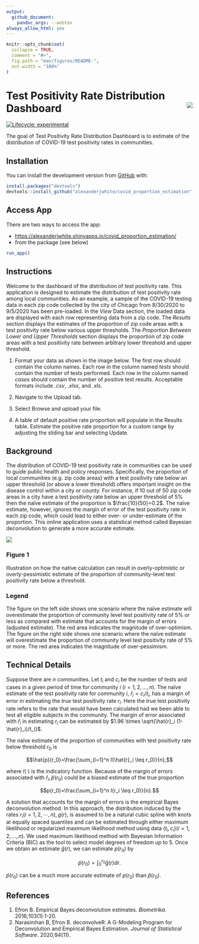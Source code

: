 ```yaml
---
output: 
  github_document:
    pandoc_args: --webtex
always_allow_html: yes
---
```


<!-- README.md is generated from README.Rmd. Please edit that file -->

```r
knitr::opts_chunk$set(
  collapse = TRUE,
  comment = "#>",
  fig.path = "man/figures/README-",
  out.width = "100%"
)
```

# Test Positivity Rate Distribution Dashboard <img src="./inst/data/Coronavirus.png" align="right" />

<!-- badges: start -->
[![Lifecycle: experimental](https://img.shields.io/badge/lifecycle-experimental-orange.svg)](https://www.tidyverse.org/lifecycle/#experimental)
<!-- badges: end -->

The goal of Test Positivity Rate Distribution Dashboard is to estimate of the distribution of COVID-19 test positivity rates in communities.

## Installation

You can install the development version from [GitHub](https://github.com/) with:

```r
install.packages("devtools")
devtools::install_github("alexanderjwhite/covid_proportion_estimation")
```

## Access App

There are two ways to access the app:

* [https://alexanderjwhite.shinyapps.io/covid_proportion_estimation/](https://alexanderjwhite.shinyapps.io/covid_proportion_estimation/)
* from the package (see below)

```r
run_app()
```

## Instructions

Welcome to the dashboard of the distribution of test positivity rate. This application is designed to estimate the distribution of test positivity rate among local communities. As an example, a sample of the COVID-19 testing data in each zip code collected by the city of Chicago from 8/30/2020 to 9/5/2020 has been pre-loaded. In the *View* Data section, the loaded data are displayed with each row representing data from a zip code. The *Results* section displays the estimates of the proportion of zip code areas with a test positivity rate below various upper thresholds. The *Proportion Between Lower and Upper Thresholds* section displays the proportion of zip code areas with a test positivity rate between arbitrary lower threshold and upper threshold.

1. Format your data as shown in the image below. The first row should contain the column names. Each row in the column named *tests* should contain the number of tests performed. Each row in the column named *cases* should contain the number of positive test results. Acceptable formats include *.csv*, *.xlsx*, and *.xls*.

2. Navigate to the Upload tab.

3. Select Browse and upload your file.

4. A table of default positive rate proportion will populate in the Results table. Estimate the positive rate proportion for a custom range by adjusting the sliding bar and selecting Update.

## Background

The distribution of COVID-19 test positivity rate in communities can be used to guide public health and policy responses. Specifically, the proportion of local communities (e.g. zip code areas) with a test positivity rate below an upper threshold (or above a lower threshold) offers important insight on the disease control within a city or county. For instance, if 10 out of 50 zip code areas in a city have a test positivity rate below an upper threshold of 5% then  the naïve estimate of the proportion is $\frac{10}{50}=0.2$. The naïve estimate, however, ignores the margin of error of the test positivity rate in each zip code, which could lead to either over- or under-estimate of the proportion. This online application uses a statistical method called Bayesian deconvolution to generate a more accurate estimate.

![](inst/data/figure_1.png)

### Figure 1

Illustration on how the native calculation can result in overly-optimistic or overly-pessimistic estimate of the proportion of community-level test positivity rate below a threshold.

### Legend

The figure on the left side shows one scenario where the naïve estimate will overestimate the proportion of community level test positivity rate of 5% or less as compared with estimate that accounts for the margin of errors (adjusted estimate). The red area indicates the magnitude of over-optimism. The figure on the right side shows one scenario where the naïve estimate will overestimate the proportion of community level test positivity rate of 5% or more. The red area indicates the magnitude of over-pessimism.

## Technical Details

Suppose there are $n$ communities. Let $t_i$ and $c_i$ be the number of tests and cases in a given period of time for community $i$ $(i = 1,2,\ldots,n)$. The naïve estimate of the test positivity rate for community $i$, $\hat{r}_i = c_i/t_i$, has a margin of error in estimating the *true* test positivity rate $r_i$. Here the true test positivity rate refers to the rate that would have been calculated had we been able to test all eligible subjects in the community. The margin of error associated with $\hat{r}_i$  in estimating $r_i$ can be estimated by $1.96 \times \sqrt{\hat{r}_i (1-\hat{r}_i)/t_i}$.

The naïve estimate of the proportion of communities with test positivity rate below threshold $r_0$ is 

$$\hat{p}(r_0)=\frac{\sum_{i=1}^n I(\hat{r}_i \leq r_0)}{n},$$

where $I(\cdot)$ is the indicatory function. Because of the margin of errors associated with $\hat{r}_i, \hat{p}(r_0)$ could be a biased estimate of the true proportion 

$$p(r_0)=\frac{\sum_{i=1}^n I(r_i \leq r_0)}{n}.$$

A solution that accounts for the margin of errors is the empirical Bayes deconvolution method. In this approach, the distribution induced by the rates $r_i (i=1,2,\cdots,n), g(r)$, is assumed to be a natural cubic spline with knots at equally spaced quantiles and can be estimated through either maximum likelihood or regularized maximum likelihood method using data $(t_i,c_i) (i=1,2,\ldots,n)$. We used maximum likelihood method with Bayesian Information Criteria (BIC) as the tool to select model degrees of freedom up to 5. Once we obtain an estimate $\hat{g}(r)$, we can estimate $p(r_0)$ by 

$$\tilde{p}(r_0) = \int_0^{r_0}\hat{g}(r)dr.$$

$\tilde{p}(r_0)$ can be a much more accurate estimate of $p(r_0)$ than $\hat{p}(r_0)$.

## References

1. Efron B. Empirical Bayes deconvolution estimates. *Biometrika*. 2016;103(1):1-20.
2. Narasimhan B, Efron B. deconvolveR: A G-Modeling Program for Deconvolution and Empirical Bayes Estimation. *Journal of Statistical Software*. 2020;94(11).
